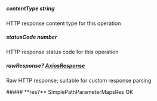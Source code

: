 
##### **contentType** string
HTTP response content type for this operation

##### **statusCode** number
HTTP response status code for this operation

##### **rawResponse?** [AxiosResponse](https://axios-http.com/docs/res_schema)
Raw HTTP response; suitable for custom response parsing

<Collapsible>
    ##### **res?** SimplePathParameterMapsRes
    OK
    <Collapsible.Break/>
    <SimplePathParameterMapsRes/>
</Collapsible>

